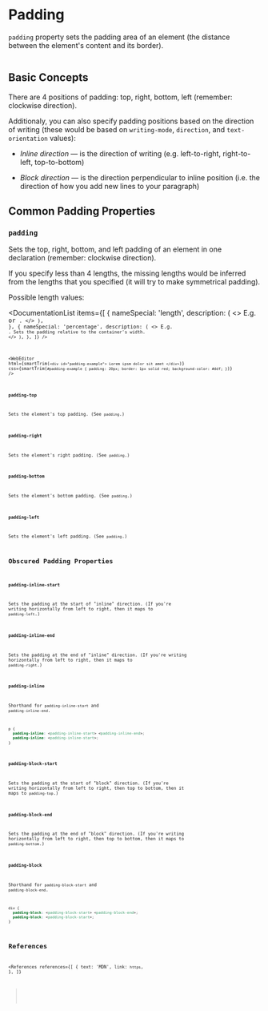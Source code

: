 
<MetadataConfigurer title="Padding" dateCreated="2021-03-08" />

# Padding

`padding` property sets the padding area of an element (the distance between the element's content and its border).

<Image path="/res/web/css/box-model.png" caption="Illustration of CSS Box model" />

## Basic Concepts

There are 4 positions of padding: top, right, bottom, left (remember: clockwise direction).

Additionaly, you can also specify padding positions based on the direction of writing (these would be based on `writing-mode`, `direction`, and `text-orientation` values):

- <dfn>Inline direction</dfn> &mdash; is the direction of writing (e.g. left-to-right, right-to-left,
  top-to-bottom)

- <dfn>Block direction</dfn> &mdash; is the direction perpendicular to inline position (i.e. the direction
  of how you add new lines to your paragraph)

## Common Padding Properties

### `padding`

Sets the top, right, bottom, and left padding of an element in one declaration (remember: clockwise direction).

If you specify less than 4 lengths, the missing lengths would be inferred from the lengths that you specified (it will try to make symmetrical padding).

Possible length values:

<DocumentationList
  items={[
    {
      nameSpecial: 'length',
      description: (
        <>
          E.g. <Code str="10px" /> or <Code str="2em" />.
        </>
      ),
    },
    {
      nameSpecial: 'percentage',
      description: (
        <>
          E.g. <Code str="10%" />. Sets the padding relative to the container's width.
        </>
      ),
    },
  ]}
/>

<WebEditor
  html={smartTrim(`
    <div id="padding-example">
      Lorem ipsm dolor sit amet
    </div>
  `)}
  css={smartTrim(`
    #padding-example {
      padding: 20px;
      border: 1px solid red;
      background-color: #ddf;
    }
`)}
/>

### `padding-top`

Sets the element's top padding. (See `padding`.)

### `padding-right`

Sets the element's right padding. (See `padding`.)

### `padding-bottom`

Sets the element's bottom padding. (See `padding`.)

### `padding-left`

Sets the element's left padding. (See `padding`.)

## Obscured Padding Properties

### `padding-inline-start`

Sets the padding at the start of "inline" direction. (If you're writing horizontally from left to right, then it maps to `padding-left`.)

### `padding-inline-end`

Sets the padding at the end of "inline" direction. (If you're writing horizontally from left to right, then it maps to `padding-right`.)

### `padding-inline`

Shorthand for `padding-inline-start` and `padding-inline-end`.

```css
p {
  padding-inline: <padding-inline-start> <padding-inline-end>;
  padding-inline: <padding-inline-start>;
}
```

### `padding-block-start`

Sets the padding at the start of "block" direction. (If you're writing horizontally from left to right, then top to bottom, then it maps to `padding-top`.)

### `padding-block-end`

Sets the padding at the end of "block" direction. (If you're writing horizontally from left to right, then top to bottom, then it maps to `padding-bottom`.)

### `padding-block`

Shorthand for `padding-block-start` and `padding-block-end`.

```css
div {
  padding-block: <padding-block-start> <padding-block-end>;
  padding-block: <padding-block-start>;
}
```

## References

<References
  references={[
    {
      text: 'MDN',
      link: `https`,
    },
  ]}
></References>
